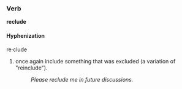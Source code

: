 ===Verb===
'''reclude'''

====Hyphenization====
re·clude

# once again include something that was excluded (a variation of "reinclude").
#:''Please reclude me in future discussions.''
